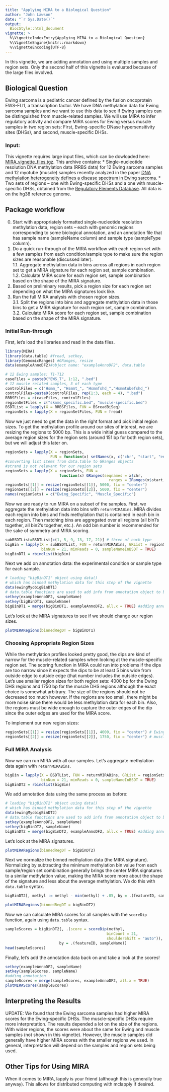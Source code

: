 ```yaml
---
title: "Applying MIRA to a Biological Question"
author: "John Lawson"
date: "`r Sys.Date()`"
output: 
  BiocStyle::html_document
vignette: >
  %\VignetteIndexEntry{Applying MIRA to a Biological Question}
  %\VignetteEngine{knitr::rmarkdown}
  %\VignetteEncoding{UTF-8}
---
```


In this vignette, we are adding annotation and using multiple samples and region sets. Only the second half of this vignette is evaluated because of the large files involved.



## Biological Question
Ewing sarcoma is a pediatric cancer defined by the fusion oncoprotein EWS-FLI1, a transcription factor. We have DNA methylation data for Ewing sarcoma samples and we want to use this data to see if Ewing samples can be distinguished from muscle-related samples. We will use MIRA to infer regulatory activity and compare MIRA scores for Ewing versus muscle samples in two region sets: First, Ewing-specific DNase hypersensitivity sites (DHSs), and second, muscle-specific DHSs.

### Input:

This vignette requires large input files, which can be dowloaded here: [MIRA_vignette_files.tgz](provide_link_here). This archive contains: 
* Single-nucleotide resolution DNA methylation data (RRBS data) for 12 Ewing sarcoma samples and 12 myotube (muscle) samples recently analyzed in the paper [DNA methylation heterogeneity defines a disease spectrum in Ewing sarcoma](http://www.medical-epigenomics.org/papers/sheffield2017/).
* Two sets of regions -- one with Ewing-specific DHSs and a one with muscle-specific DHSs, obtained from the [Regulatory Elements Database](http://db.databio.org/). All data is on the hg38 reference genome.

## Package workflow
  
0. Start with appropriately formatted single-nucleotide resolution methylation data, region sets -- each with genomic regions corresponding to some biological annotation, and an annotation file that has sample name (sampleName column) and sample type (sampleType column).
1. Do a quick run-through of the MIRA workflow with each region set with a few samples from each condition/sample type to make sure the region sizes are reasonable (discussed later).  
    1.1. Aggregate methylation data in bins across all regions in each region set to get a MIRA signature for each region set, sample combination.  
    1.2. Calculate MIRA score for each region set, sample combination based on the shape of the MIRA signature.  
2. Based on preliminary results, pick a region size for each region set depending on what the MIRA signatures look like.  
3. Run the full MIRA analysis with chosen region sizes.  
    3.1. Split the regions into bins and aggregate methylation data in those bins to get a MIRA signature for each region set, sample combination.  
    3.2. Calculate MIRA score for each region set, sample combination based on the shape of the MIRA signature.  

### Initial Run-through

First, let's load the libraries and read in the data files.

```r
library(MIRA)
library(data.table) #fread, setkey, 
library(GenomicRanges) #GRanges, resize
data(exampleAnnoDF2)#object name: "exampleAnnoDF2", data.table
```
```r
# 12 Ewing samples: T1-T12
caseFiles = paste0("EWS_T", 1:12, ".bed")
# 12 muscle related samples, 3 of each type
controlFiles = c("Hsmm_", "Hsmmt_", "Hsmmfshd_","Hsmmtubefshd_")
controlFiles=paste0(controlFiles, rep(1:3, each = 4), ".bed")
RRBSFiles = c(caseFiles, controlFiles)
regionSetFiles = c("sknmc_specific.bed", "muscle-specific.bed")
BSDTList = lapply(X = RRBSFiles, FUN = BSreadBiSeq)
regionSets = lapply(X = regionSetFiles, FUN = fread)
```

Now we just need to get the data in the right format and pick initial region sizes. To get the methylation profile around our sites of interest, we are resizing the regions to 5000 bp. This is a wide initial guess compared to the average region sizes for the region sets (around 151 bp for both region sets), but we will adjust this later on.

```r
regionSets = lapply(X = regionSets, 
                    FUN = function(x) setNames(x, c("chr", "start", "end")))
#converting list items from data.table to GRanges objects
#strand is not relevant for our region sets
regionSets = lapply(X = regionSets, FUN = 
                        function(x) GRanges(seqnames = x$chr, 
                                              ranges = IRanges(x$start, x$end)))
regionSets[[1]] = resize(regionSets[[1]], 5000, fix = "center")
regionSets[[2]] = resize(regionSets[[2]], 5000, fix = "center")
names(regionSets) = c("Ewing_Specific", "Muscle_Specific")
```

Now we are ready to run MIRA on a subset of the samples. First, we aggregate the methylation data into bins with `returnMIRABins`. MIRA divides each region into bins and finds methylation that is contained in each bin in each region. Then matching bins are aggregated over all regions (all bin1's together, all bin2's together, etc.). An odd bin number is recommended for the sake of symmetry and MIRA scoring.

```r
subBSDTList=BSDTList[c(1, 5, 9, 13, 17, 21)] # three of each type
bigBin = lapply(X = subBSDTList, FUN = returnMIRABins, GRList = regionSets, 
                binNum = 21, minReads = 0, sampleNameInBSDT = TRUE)
bigBinDT1 = rbindlist(bigBin)
```

Next we add on annotation data: the experimental condition or sample type for each sample.

```r
# loading "bigBinDT1" object using data()
# which has binned methylation data for this step of the vignette
data(ewingMyobigBinDT1)
# data.table functions are used to add info from annotation object to bigBinDT1
setkey(exampleAnnoDF2, sampleName)
setkey(bigBinDT1, sampleName)
bigBinDT1 = merge(bigBinDT1, exampleAnnoDF2, all.x = TRUE) #adding annotation
```

Let's look at the MIRA signatures to see if we should change our region sizes.

```r
plotMIRARegions(binnedRegDT = bigBinDT1)
```

### Choosing Appropriate Region Sizes

While the methylation profiles looked pretty good, the dips are kind of narrow for the muscle-related samples when looking at the muscle-specific region set. The scoring function in MIRA could run into problems if the dips are too narrow since it expects the dips to be at least 5 bins wide from outside edge to outside edge (that number includes the outside edges). Let's use smaller region sizes for both region sets: 4000 bp for the Ewing DHS regions and 1750 bp for the muscle DHS regions although the exact choice is somewhat arbitrary. The size of the regions should not be decreased too much however. If the regions are too small, there might be more noise since there would be less methylation data for each bin. Also, the regions must be wide enough to capture the outer edges of the dip since the outer edges are used for the MIRA score.

To implement our new region sizes:

```r
regionSets[[1]] = resize(regionSets[[1]], 4000, fix = "center") # Ewing
regionSets[[2]] = resize(regionSets[[2]], 1750, fix = "center") # muscle
```


### Full MIRA Analysis

Now we can run MIRA with all our samples. Let's aggregate methylation data again with `returnMIRABins`.

```r
bigBin = lapply(X = BSDTList, FUN = returnMIRABins, GRList = regionSets, 
                binNum = 21, minReads = 0, sampleNameInBSDT = TRUE)
bigBinDT2 = rbindlist(bigBin)
```

We add annotation data using the same process as before:

```r
# loading "bigBinDT2" object using data()
# which has binned methylation data for this step of the vignette
data(ewingMyobigBinDT2)
# data.table functions are used to add info from annotation object to bigBinDT2
setkey(exampleAnnoDF2, sampleName)
setkey(bigBinDT2, sampleName)
bigBinDT2 = merge(bigBinDT2, exampleAnnoDF2, all.x = TRUE) #adding annotation
```

Let's look at the MIRA signatures.

```r
plotMIRARegions(binnedRegDT = bigBinDT2)
```

Next we normalize the binned methylation data (the MIRA signature). Normalizing by subtracting the minimum methylation bin value from each sample/region set combination generally brings the center MIRA signatures to a similar methylation value, making the MIRA score more about the shape of the signature and less about the average methylation. We do this with `data.table` syntax. 

```r
bigBinDT2[, methyl := methyl - min(methyl) + .05, by = .(featureID, sampleName)]
```
```r
plotMIRARegions(binnedRegDT = bigBinDT2)
```

Now we can calculate MIRA scores for all samples with the `scoreDip` function, again using `data.table` syntax.

```r
sampleScores = bigBinDT2[, .(score = scoreDip(methyl, 
                                             binCount = 21, 
                                             shoulderShift = "auto")), 
                        by = .(featureID, sampleName)]
head(sampleScores)
```

Finally, let's add the annotation data back on and take a look at the scores!

```r
setkey(exampleAnnoDF2, sampleName)
setkey(sampleScores, sampleName)
#adding annotation
sampleScores = merge(sampleScores, exampleAnnoDF2, all.x = TRUE)
plotMIRAScores(sampleScores)
```

## Interpreting the Results
UPDATE: We found that the Ewing sarcoma samples had higher MIRA scores for the Ewing-specific DHSs. The muscle-specific DHSs require more interpretation. The results depended a lot on the size of the regions. With wider regions, the scores were about the same for Ewing and muscle samples (not shown in this vignette). However, the muscle samples did generally have higher MIRA scores with the smaller regions we used. In general, interpretation will depend on the samples and region sets being used.

## Other Tips for Using MIRA
When it comes to MIRA, lapply is your friend (although this is generally true anyway). This allows for distributed computing with mclapply if desired. 